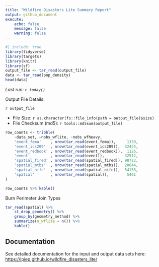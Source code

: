 ```yaml
---
title: "Wildfire Disasters Lite Summary Report"
output: github_document
execute:
    echo: false
    message: false
    warning: false
---
```


```r
#| include: true
library(tidyverse)
library(targets)
library(knitr)
library(sf)
output_file <- tar_read(output_file)
data <- tar_read(pop_density)
head(data)
```

*Last run: `r today()`*

Output File Details:

`r output_file`

-   File Size: `r as.character(fs::file_info(path = output_file)$size)`
-   File Checksum (md5): `r tools::md5sum(output_file)`

```r
row_counts <- tribble(
	~data_set, ~nobs_wflite, ~nobs_wfheavy,
	'event_fema'    , nrow(tar_read(event_fema)),     1339,
	'event_ics209'  , nrow(tar_read(event_ics209)),  32425,
	'event_redbook' , nrow(tar_read(event_redbook)),  1126,
	'event'         , nrow(tar_read(event)),         32512, 
	'spatial_fired' , nrow(tar_read(spatial_fired)), 98723,
	'spatial_mtbs'  , nrow(tar_read(spatial_mtbs)),  20644,
	'spatial_nifc'  , nrow(tar_read(spatial_nifc)),  54158,
	'spatial'       , nrow(tar_read(spatial)),        5461
)

row_counts %>% kable()
```

Burn Perimeter Join Types

```r
tar_read(spatial) %>%
	st_drop_geometry() %>% 
	group_by(geometry_method) %>%
	summarize(n_wflite = n()) %>%
	kable()
```

## Documentation

See detailed documentation for the input and output data sets here: <https://lpiep.github.io/wildfire_disasters_lite/>
